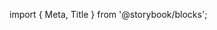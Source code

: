 ﻿import { Meta, Title } from '@storybook/blocks';

<Meta of={MetadataCardContentStories} />

<Title />

A component to format metadata on CardContent. Contains a [Provider](?path=/docs/elements-provider--basic) to format [Icon(s)](?path=/docs/foundations-icon--png).

## Source

https://github.com/rdkcentral/Lightning-UI-Components/tree/develop/packages/%40lightningjs/ui-components/src/components/MetadataCardContent

## Usage

```js
import { MetadataCardContent } from '@lightningjs/ui-components';

class Basic extends lng.Component {
  static _template() {
    return {
      MetadataCardContent: {
        type: MetadataCardContent,
        w: 600,
        h: 250,
        title: 'Title',
        description: 'Description',
        details: 'Details',
        provider: {
          visibleCount: args.visibleCount,
          providers: Array(10).fill(xfinityProviderLogoSquare)
        }
      }
    };
  }
}
```

## API

### Properties

| name        | type                                                 | required | default   | description                                                                              |
| ----------- | ---------------------------------------------------- | -------- | --------- | ---------------------------------------------------------------------------------------- |
| title       | string                                               | false    | undefined | title text                                                                               |
| description | string                                               | false    | undefined | description text directly below title                                                    |
| details     | string                                               | false    | undefined | details text at bottom left of component                                                 |
| provider    | [Provider](?path=/docs/utilities-provider--provider) | false    | undefined | an object of [Provider](?path=/docs/utilities-provider--provider) properties to patch in |

### Style Properties

| name             | type             | description                                                                            |
| ---------------- | ---------------- | -------------------------------------------------------------------------------------- |
| detailsTextStyle | string \| object | text style for details                                                                 |
| providerStyle    | object           | style properties to pass along to the [Provider](?path=/docs/elements-provider--basic) |

### Methods
